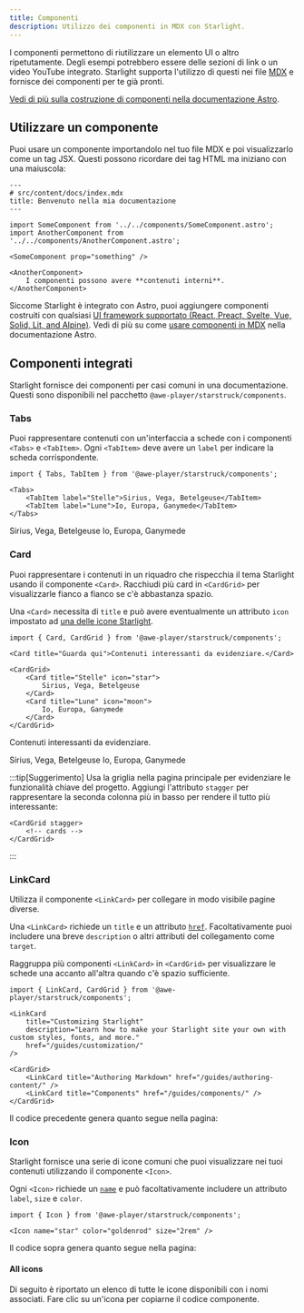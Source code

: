 ```yaml
---
title: Componenti
description: Utilizzo dei componenti in MDX con Starlight.
---
```


I componenti permettono di riutilizzare un elemento UI o altro ripetutamente.
Degli esempi potrebbero essere delle sezioni di link o un video YouTube integrato.
Starlight supporta l'utilizzo di questi nei file [MDX](https://mdxjs.com/) e fornisce dei componenti per te già pronti.

[Vedi di più sulla costruzione di componenti nella documentazione Astro](https://docs.astro.build/en/core-concepts/astro-components/).

## Utilizzare un componente

Puoi usare un componente importandolo nel tuo file MDX e poi visualizzarlo come un tag JSX.
Questi possono ricordare dei tag HTML ma iniziano con una maiuscola:

```mdx
---
# src/content/docs/index.mdx
title: Benvenuto nella mia documentazione
---

import SomeComponent from '../../components/SomeComponent.astro';
import AnotherComponent from '../../components/AnotherComponent.astro';

<SomeComponent prop="something" />

<AnotherComponent>
	I componenti possono avere **contenuti interni**.
</AnotherComponent>
```

Siccome Starlight è integrato con Astro, puoi aggiungere componenti costruiti con qualsiasi [UI framework supportato (React, Preact, Svelte, Vue, Solid, Lit, and Alpine)](https://docs.astro.build/en/core-concepts/framework-components/).
Vedi di più su come [usare componenti in MDX](https://docs.astro.build/en/guides/markdown-content/#using-components-in-mdx) nella documentazione Astro.

## Componenti integrati

Starlight fornisce dei componenti per casi comuni in una documentazione.
Questi sono disponibili nel pacchetto `@awe-player/starstruck/components`.

### Tabs


Puoi rappresentare contenuti con un'interfaccia a schede con i componenti `<Tabs>` e `<TabItem>`.
Ogni `<TabItem>` deve avere un `label` per indicare la scheda corrispondente.

```mdx
import { Tabs, TabItem } from '@awe-player/starstruck/components';

<Tabs>
	<TabItem label="Stelle">Sirius, Vega, Betelgeuse</TabItem>
	<TabItem label="Lune">Io, Europa, Ganymede</TabItem>
</Tabs>
```

<Tabs>
	<TabItem label="Stelle">Sirius, Vega, Betelgeuse</TabItem>
	<TabItem label="Lune">Io, Europa, Ganymede</TabItem>
</Tabs>

### Card


Puoi rappresentare i contenuti in un riquadro che rispecchia il tema Starlight usando il componente `<Card>`.
Racchiudi più card in `<CardGrid>` per visualizzarle fianco a fianco se c'è abbastanza spazio.

Una `<Card>` necessita di `title` e può avere eventualmente un attributo `icon` impostato ad [una delle icone Starlight](https://github.com/withastro/starlight/blob/main/packages/starlight/components/Icons.ts).

```mdx
import { Card, CardGrid } from '@awe-player/starstruck/components';

<Card title="Guarda qui">Contenuti interessanti da evidenziare.</Card>

<CardGrid>
	<Card title="Stelle" icon="star">
		Sirius, Vega, Betelgeuse
	</Card>
	<Card title="Lune" icon="moon">
		Io, Europa, Ganymede
	</Card>
</CardGrid>
```

<Card title="Guarda qui">Contenuti interessanti da evidenziare.</Card>

<CardGrid>
	<Card title="Stelle" icon="star">
		Sirius, Vega, Betelgeuse
	</Card>
	<Card title="Lune" icon="moon">
		Io, Europa, Ganymede
	</Card>
</CardGrid>

:::tip[Suggerimento]
Usa la griglia nella pagina principale per evidenziare le funzionalità chiave del progetto.
Aggiungi l'attributo `stagger` per rappresentare la seconda colonna più in basso per rendere il tutto più interessante:

```astro
<CardGrid stagger>
	<!-- cards -->
</CardGrid>
```

:::

### LinkCard

Utilizza il componente `<LinkCard>` per collegare in modo visibile pagine diverse.

Una `<LinkCard>` richiede un `title` e un attributo [`href`](https://developer.mozilla.org/en-US/docs/Web/HTML/Element/a#href). Facoltativamente puoi includere una breve `description` o altri attributi del collegamento come `target`.

Raggruppa più componenti `<LinkCard>` in `<CardGrid>` per visualizzare le schede una accanto all'altra quando c'è spazio sufficiente.

```mdx
import { LinkCard, CardGrid } from '@awe-player/starstruck/components';

<LinkCard
	title="Customizing Starlight"
	description="Learn how to make your Starlight site your own with custom styles, fonts, and more."
	href="/guides/customization/"
/>

<CardGrid>
	<LinkCard title="Authoring Markdown" href="/guides/authoring-content/" />
	<LinkCard title="Components" href="/guides/components/" />
</CardGrid>
```

Il codice precedente genera quanto segue nella pagina:


<LinkCard
	title="Customizing Starlight"
	description="Learn how to make your Starlight site your own with custom styles, fonts, and more."
	href="/guides/customization/"
/>

<CardGrid>
	<LinkCard title="Authoring Markdown" href="/guides/authoring-content/" />
	<LinkCard title="Components" href="/guides/components/" />
</CardGrid>

### Icon


Starlight fornisce una serie di icone comuni che puoi visualizzare nei tuoi contenuti utilizzando il componente `<Icon>`.

Ogni `<Icon>` richiede un [`name`](#all-icons) e può facoltativamente includere un attributo `label`, `size` e `color`.

```mdx
import { Icon } from '@awe-player/starstruck/components';

<Icon name="star" color="goldenrod" size="2rem" />
```

Il codice sopra genera quanto segue nella pagina:

<Icon name="star" color="goldenrod" size="2rem" />

#### All icons

Di seguito è riportato un elenco di tutte le icone disponibili con i nomi associati. Fare clic su un'icona per copiarne il codice componente.

<IconsList />

